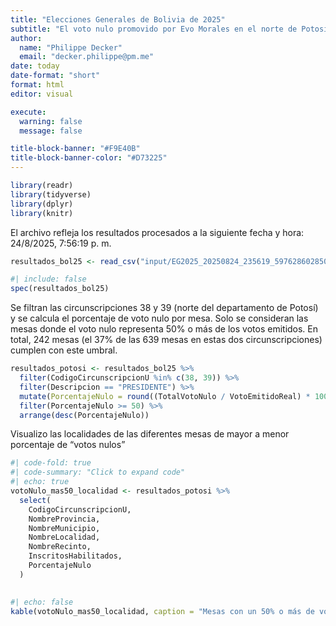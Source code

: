 ```yaml
---
title: "Elecciones Generales de Bolivia de 2025"
subtitle: "El voto nulo promovido por Evo Morales en el norte de Potosí"
author: 
  name: "Philippe Decker"
  email: "decker.philippe@pm.me"
date: today 
date-format: "short"
format: html
editor: visual

execute:
  warning: false
  message: false

title-block-banner: "#F9E40B"
title-block-banner-color: "#D73225"
---
```


```r
library(readr)
library(tidyverse)
library(dplyr)
library(knitr)
```

El archivo refleja los resultados procesados a la siguiente fecha y hora: 24/8/2025, 7:56:19 p. m.

```r
resultados_bol25 <- read_csv("input/EG2025_20250824_235619_5976286028509320003.csv")
```

```r
#| include: false
spec(resultados_bol25)
```

Se filtran las circunscripciones 38 y 39 (norte del departamento de Potosí) y se calcula el porcentaje de voto nulo por mesa. Solo se consideran las mesas donde el voto nulo representa 50% o más de los votos emitidos. En total, 242 mesas (el 37% de las 639 mesas en estas dos circunscripciones) cumplen con este umbral.

```r
resultados_potosi <- resultados_bol25 %>%
  filter(CodigoCircunscripcionU %in% c(38, 39)) %>% 
  filter(Descripcion == "PRESIDENTE") %>% 
  mutate(PorcentajeNulo = round((TotalVotoNulo / VotoEmitidoReal) * 100,0)) %>% 
  filter(PorcentajeNulo >= 50) %>% 
  arrange(desc(PorcentajeNulo))
```

Visualizo las localidades de las diferentes mesas de mayor a menor porcentaje de "votos nulos"

```r
#| code-fold: true
#| code-summary: "Click to expand code"
#| echo: true
votoNulo_mas50_localidad <- resultados_potosi %>% 
  select(
    CodigoCircunscripcionU,
    NombreProvincia,
    NombreMunicipio,
    NombreLocalidad,
    NombreRecinto,
    InscritosHabilitados,
    PorcentajeNulo
  )
  
```

```r
#| echo: false
kable(votoNulo_mas50_localidad, caption = "Mesas con un 50% o más de votos nulos (circunscripciones 38 y 39)")
```
